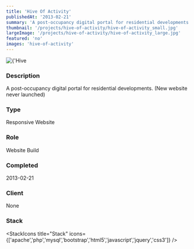 ```yaml
---
title: 'Hive Of Activity'
publishedAt: '2013-02-21'
summary: 'A post-occupancy digital portal for residential developments. (New website never launched)'
thumbnail: '/projects/hive-of-activity/hive-of-activity_small.jpg'
largeImage: '/projects/hive-of-activity/hive-of-activity_large.jpg'
featured: 'no'
images: 'hive-of-activity'
---
```


<div className="relative w-full h-[400px] sm:h-[600px] md:h-[760px] lg:h-[920px]">
  <Image
    alt={'Hive Of Activity'}
    src={'/projects/hive-of-activity/hive-of-activity.jpg'}
    sizes="(max-width: 640px) 100%, 100%"
    fill={true}
    priority
    style={{
      objectFit: 'contain'
    }}
  />
</div>

### Description

A post-occupancy digital portal for residential developments. (New website never launched)


### Type

Responsive Website

### Role

Website Build

### Completed
2013-02-21


### Client
None

### Stack

<StackIcons
  title="Stack"
  icons={['apache','php','mysql','bootstrap','html5','javascript','jquery','css3']}
  />
